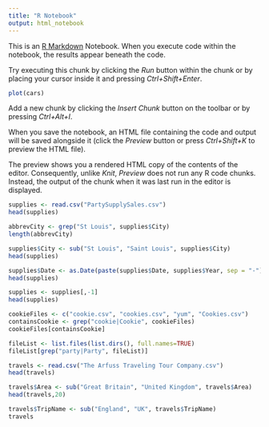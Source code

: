 ---
title: "R Notebook"
output: html_notebook
---

This is an [R Markdown](http://rmarkdown.rstudio.com) Notebook. When you execute code within the notebook, the results appear beneath the code. 

Try executing this chunk by clicking the *Run* button within the chunk or by placing your cursor inside it and pressing *Ctrl+Shift+Enter*. 

```{r}
plot(cars)
```

Add a new chunk by clicking the *Insert Chunk* button on the toolbar or by pressing *Ctrl+Alt+I*.

When you save the notebook, an HTML file containing the code and output will be saved alongside it (click the *Preview* button or press *Ctrl+Shift+K* to preview the HTML file).

The preview shows you a rendered HTML copy of the contents of the editor. Consequently, unlike *Knit*, *Preview* does not run any R code chunks. Instead, the output of the chunk when it was last run in the editor is displayed.

```{r}
supplies <- read.csv("PartySupplySales.csv")
head(supplies)

```

```{r}
abbrevCity <- grep("St Louis", supplies$City)
length(abbrevCity)

```

```{r}
supplies$City <- sub("St Louis", "Saint Louis", supplies$City)
head(supplies)
```

```{r}
supplies$Date <- as.Date(paste(supplies$Date, supplies$Year, sep = "-"), format = "%d-%b-%Y")
head(supplies)
```

```{r}
supplies <- supplies[,-1]
head(supplies)
```
```{r}
cookieFiles <- c("cookie.csv", "cookies.csv", "yum", "Cookies.csv")
containsCookie <- grep("cookie|Cookie", cookieFiles)
cookieFiles[containsCookie]
```

```{r}
fileList <- list.files(list.dirs(), full.names=TRUE)
fileList[grep("party|Party", fileList)]
```

```{r}
travels <- read.csv("The Arfuss Traveling Tour Company.csv")
head(travels)
```

```{r}
travels$Area <- sub("Great Britain", "United Kingdom", travels$Area)
head(travels,20)
```

```{r}
travels$TripName <- sub("England", "UK", travels$TripName)
travels
```

